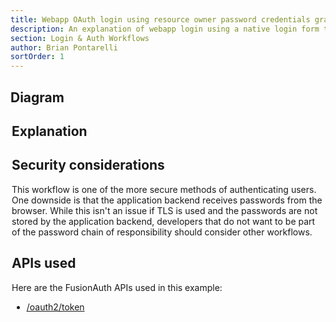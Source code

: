 ```yaml
---
title: Webapp OAuth login using resource owner password credentials grant with sessions
description: An explanation of webapp login using a native login form that submits to the application backend (with server-side sessions) which calls FusionAuth's OAuth Resource Owner's Password Grant
section: Login & Auth Workflows
author: Brian Pontarelli
sortOrder: 1
---
```


<Intro/>

## Diagram

<Legend/>

<Diagram/>

## Explanation

<OrderedList>
  <Step1/>
  <Step2/>
  <Step3/>
  <Step4/>
  <Step5/>
  <Step6/>
  <Step7/>
  <Step8/>
  <Step9/>
  <Step10/>
</OrderedList>

## Security considerations

This workflow is one of the more secure methods of authenticating users. One downside is that the application backend receives passwords from the browser. While this isn't an issue if TLS is used and the passwords are not stored by the application backend, developers that do not want to be part of the password chain of responsibility should consider other workflows.

## APIs used

Here are the FusionAuth APIs used in this example:

* [/oauth2/token](/docs/v1/tech/oauth/endpoints#resource-owner-password-credentials-grant-request)
